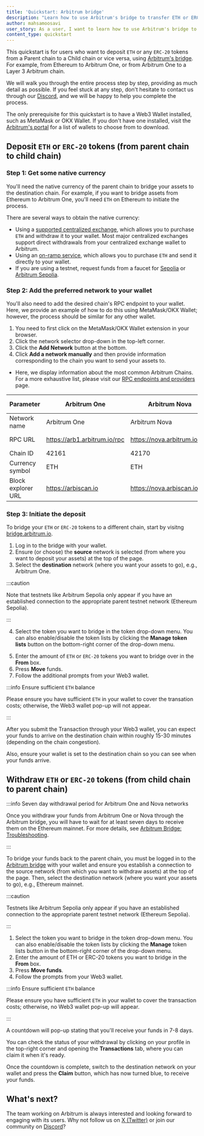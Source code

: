 ```yaml
---
title: 'Quickstart: Arbitrum bridge'
description: "Learn how to use Arbitrum's bridge to transfer ETH or ERC-20 tokens between a parent chain and a child chain"
author: mahsamoosavi
user_story: As a user, I want to learn how to use Arbitrum's bridge to transfer ETH or ERC-20 tokens between a parent chain and a child chain
content_type: quickstart
---
```



This quickstart is for users who want to deposit `ETH` or any `ERC-20` tokens from a <a data-quicklook-from="parent-chain">Parent chain</a> to a <a data-quicklook-from="child-chain">Child chain</a> or vice versa, using [Arbitrum's bridge](https://bridge.arbitrum.io/). For example, from Ethereum to Arbitrum One, or from <a data-quicklook-from="arbitrum-one">Arbitrum One</a> to a Layer 3 Arbitrum chain.

We will walk you through the entire process step by step, providing as much detail as possible. If you feel stuck at any step, don't hesitate to contact us through our [Discord](https://discord.gg/arbitrum), and we will be happy to help you complete the process.

The only prerequisite for this quickstart is to have a Web3 <a data-quicklook-from="wallet">Wallet</a> installed, such as MetaMask or OKX Wallet. If you don't have one installed, visit the [Arbitrum's portal](https://portal.arbitrum.io/?categories=wallet) for a list of wallets to choose from to download.

## Deposit `ETH` or `ERC-20` tokens (from parent chain to child chain)

### Step 1: Get some native currency

You'll need the native currency of the parent chain to bridge your assets to the destination chain. For example, if you want to bridge assets from Ethereum to Arbitrum One, you'll need `ETH` on Ethereum to initiate the process.

There are several ways to obtain the native currency:

- Using a [supported centralized exchange](https://portal.arbitrum.io/projects?chains=arbitrum-one_arbitrum-nova&subcategories=centralized-exchanges), which allows you to purchase `ETH` and withdraw it to your wallet. Most major centralized exchanges support direct withdrawals from your centralized exchange wallet to Arbitrum.
- Using an [on-ramp service](https://portal.arbitrum.io/projects?chains=arbitrum-one_arbitrum-nova&subcategories=fiat-on-ramp), which allows you to purchase `ETH` and send it directly to your wallet.
- If you are using a testnet, request funds from a faucet for [Sepolia](https://sepoliafaucet.com/) or [Arbitrum Sepolia](https://faucet.quicknode.com/arbitrum/sepolia).

### Step 2: Add the preferred network to your wallet

You'll also need to add the desired chain's RPC endpoint to your wallet. Here, we provide an example of how to do this using MetaMask/OKX Wallet; however, the process should be similar for any other wallet.

1. You need to first click on the MetaMask/OKX Wallet extension in your browser.
2. Click the network selector drop-down in the top-left corner.
3. Click the **Add Network** button at the bottom.
4. Click **Add a network manually** and then provide information corresponding to the chain you want to send your assets to.

<ImageZoom
  src="/img/arb-bridge-getting_started_users_1.png"
  alt="Add the desired destination network to your MetaMask/OKX wallet"
  className="img-600px"
/>

- Here, we display information about the most common Arbitrum Chains. For a more exhaustive list, please visit our [RPC endpoints and providers](/build-decentralized-apps/reference/01-node-providers.mdx) page.

| Parameter          | Arbitrum One                 | <a data-quicklook-from="arbitrum-nova">Arbitrum Nova</a>                | Arbitrum Sepolia (testnet)             |
| ------------------ | ---------------------------- | ---------------------------- | -------------------------------------- |
| Network name       | Arbitrum One                 | Arbitrum Nova                | Arbitrum Sepolia                       |
| RPC URL            | https://arb1.arbitrum.io/rpc | https://nova.arbitrum.io/rpc | https://sepolia-rollup.arbitrum.io/rpc |
| Chain ID           | 42161                        | 42170                        | 421614                                 |
| Currency symbol    | ETH                          | ETH                          | SepoliaETH                             |
| Block explorer URL | https://arbiscan.io          | https://nova.arbiscan.io/    | https://sepolia.arbiscan.io            |

### Step 3: Initiate the deposit

To bridge your `ETH` or `ERC-20` tokens to a different chain, start by visitng [bridge.arbitrum.io](https://bridge.arbitrum.io/).

1. Log in to the bridge with your wallet.
2. Ensure (or choose) the **source** network is selected (from where you want to deposit your assets) at the top of the page.
3. Select the **destination** network (where you want your assets to go), e.g., Arbitrum One.

:::caution

Note that testnets like Arbitrum Sepolia only appear if you have an established connection to the appropriate parent testnet network (Ethereum Sepolia).

:::

<ImageZoom
  src="/img/arb-bridge-getting_started_users_2.png"
  alt="Add the desired network to your Web3 wallet"
  className="img-600px"
/>

4. Select the token you want to bridge in the token drop-down menu. You can also enable/disable the token lists by clicking the **Manage token lists** button on the bottom-right corner of the drop-down menu.

<ImageZoom
  src="/img/arb-bridge-getting_started_users_3.png"
  alt="Select the token to bridge"
  className="img-800px"
/>

5. Enter the amount of `ETH` or `ERC-20` tokens you want to bridge over in the **From** box.
6. Press **Move** funds.
7. Follow the additional prompts from your Web3 wallet.

:::info Ensure sufficient `ETH` balance

Please ensure you have sufficient `ETH` in your wallet to cover the transation costs; otherwise, the Web3 wallet pop-up will not appear.

:::

<ImageZoom
  src="/img/arb-bridge-getting_started_users_4.png"
  alt="Enter the amount of tokens to bridge"
  className="img-600px"
/>

After you submit the <a data-quicklook-from="transaction">Transaction</a> through your Web3 wallet, you can expect your funds to arrive on the destination chain within roughly 15-30 minutes (depending on the chain congestion).

Also, ensure your wallet is set to the destination chain so you can see when your funds arrive.

## Withdraw `ETH` or `ERC-20` tokens (from child chain to parent chain)

:::info Seven day withdrawal period for Arbitrum One and Nova networks

Once you withdraw your funds from Arbitrum One or Nova through the Arbitrum bridge, you will have to wait for at least seven days to receive them on the Ethereum mainnet. For more details, see [Arbitrum Bridge: Troubleshooting](/arbitrum-bridge/03-troubleshooting.mdx#how-long-does-it-take-before-i-receive-my-funds-when-i-initiate-a-withdrawal-from-arbitrum-chains-one-and-nova).

:::

To bridge your funds back to the parent chain, you must be logged in to the [Arbitrum bridge](https://bridge.arbitrum.io/) with your wallet and ensure you establish a connection to the source network (from which you want to withdraw assets) at the top of the page. Then, select the destination network (where you want your assets to go), e.g., Ethereum mainnet.

:::caution

Testnets like Arbitrum Sepolia only appear if you have an established connection to the appropriate parent testnet network (Ethereum Sepolia).

:::

<ImageZoom
  src="/img/arb-bridge-getting_started_users_5.png"
  alt="Select the token to withdraw"
  className="img-600px"
/>

1. Select the token you want to bridge in the token drop-down menu. You can also enable/disable the token lists by clicking the **Manage** token lists button in the bottom-right corner of the drop-down menu.
2. Enter the amount of ETH or ERC-20 tokens you want to bridge in the **From** box.
3. Press **Move funds**.
4. Follow the prompts from your Web3 wallet.

:::info Ensure sufficient `ETH` balance

Please ensure you have sufficient `ETH` in your wallet to cover the transaction costs; otherwise, no Web3 wallet pop-up will appear.

:::

<ImageZoom
  src="/img/arb-bridge-getting_started_users_6.png"
  alt="Enter the amount of token to withdraw"
  className="img-800px"
/>

A countdown will pop-up stating that you'll receive your funds in 7-8 days.

You can check the status of your withdrawal by clicking on your profile in the top-right corner and opening the **Transactions** tab, where you can claim it when it's ready.

<ImageZoom
  src="/img/arb-bridge-getting_started_users_7.png"
  alt="See the transaction history"
  className="img-800px"
/>

Once the countdown is complete, switch to the destination network on your wallet and press the **Claim** button, which has now turned blue, to receive your funds.

## What's next?

The team working on Arbitrum is always interested and looking forward to engaging with its users. Why not follow us on [X (Twitter)](https://x.com/arbitrum) or join our community on [Discord](https://discord.gg/arbitrum)?
